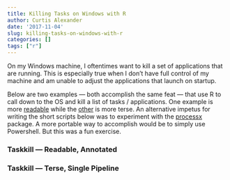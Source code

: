 ```yaml
---
title: Killing Tasks on Windows with R
author: Curtis Alexander
date: '2017-11-04'
slug: killing-tasks-on-windows-with-r
categories: []
tags: ["r"]
---
```


On my Windows machine, I oftentimes want to kill a set of applications that are running.  This is especially true when I don't have full control of my machine and am unable to adjust the applications that launch on startup.

Below are two examples &mdash; both accomplish the same feat &mdash; that use R to call down to the OS and kill a list of tasks / applications.  One example is more [readable](#taskkill-readable-annotated) while the [other](#taskkill-terse-single-pipeline) is more terse.  An alternative impetus for writing the short scripts below was to experiment with the [processx](https://github.com/r-lib/processx) package.  A more portable way to accomplish would be to simply use Powershell.  But this was a fun exercise.


### Taskkill &mdash; Readable, Annotated

<script src="https://gist.github.com/curtisalexander/5d328078441eb767083793faf268b27c.js"></script>

### Taskkill &mdash; Terse, Single Pipeline

<script src="https://gist.github.com/curtisalexander/3d4f97fe7ef4564017d527c88830e852.js"></script>
